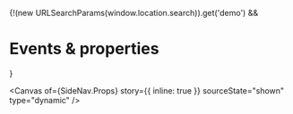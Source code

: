 
<Meta of={SideNav} name="Events & properties" />

{!(new URLSearchParams(window.location.search)).get('demo') && <h1>Events & properties</h1>}

<Canvas
  of={SideNav.Props}
  story={{ inline: true }}
  sourceState="shown"
  type="dynamic"
/>

<Controls of={SideNav.Props} sort="requiredFirst" />
